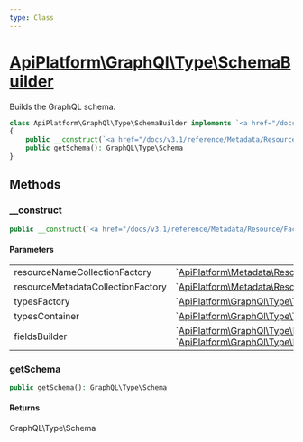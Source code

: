 ```yaml
---
type: Class
---
```


# [ApiPlatform\GraphQl\Type\SchemaBuilder](/docs/v3.1/reference/GraphQl/Type/SchemaBuilder)

Builds the GraphQL schema.


```php
class ApiPlatform\GraphQl\Type\SchemaBuilder implements `<a href="/docs/v3.1/reference/GraphQl/Type/SchemaBuilderInterface">ApiPlatform\GraphQl\Type\SchemaBuilderInterface</a>`
{
    public __construct(`<a href="/docs/v3.1/reference/Metadata/Resource/Factory/ResourceNameCollectionFactoryInterface">ApiPlatform\Metadata\Resource\Factory\ResourceNameCollectionFactoryInterface</a>` $resourceNameCollectionFactory, `<a href="/docs/v3.1/reference/Metadata/Resource/Factory/ResourceMetadataCollectionFactoryInterface">ApiPlatform\Metadata\Resource\Factory\ResourceMetadataCollectionFactoryInterface</a>` $resourceMetadataCollectionFactory, `<a href="/docs/v3.1/reference/GraphQl/Type/TypesFactoryInterface">ApiPlatform\GraphQl\Type\TypesFactoryInterface</a>` $typesFactory, `<a href="/docs/v3.1/reference/GraphQl/Type/TypesContainerInterface">ApiPlatform\GraphQl\Type\TypesContainerInterface</a>` $typesContainer, `<a href="/docs/v3.1/reference/GraphQl/Type/FieldsBuilderEnumInterface">ApiPlatform\GraphQl\Type\FieldsBuilderEnumInterface</a>`|`<a href="/docs/v3.1/reference/GraphQl/Type/FieldsBuilderInterface">ApiPlatform\GraphQl\Type\FieldsBuilderInterface</a>` $fieldsBuilder)
    public getSchema(): GraphQL\Type\Schema
}
```
## Methods

### __construct



```php
public __construct(`<a href="/docs/v3.1/reference/Metadata/Resource/Factory/ResourceNameCollectionFactoryInterface">ApiPlatform\Metadata\Resource\Factory\ResourceNameCollectionFactoryInterface</a>` $resourceNameCollectionFactory, `<a href="/docs/v3.1/reference/Metadata/Resource/Factory/ResourceMetadataCollectionFactoryInterface">ApiPlatform\Metadata\Resource\Factory\ResourceMetadataCollectionFactoryInterface</a>` $resourceMetadataCollectionFactory, `<a href="/docs/v3.1/reference/GraphQl/Type/TypesFactoryInterface">ApiPlatform\GraphQl\Type\TypesFactoryInterface</a>` $typesFactory, `<a href="/docs/v3.1/reference/GraphQl/Type/TypesContainerInterface">ApiPlatform\GraphQl\Type\TypesContainerInterface</a>` $typesContainer, `<a href="/docs/v3.1/reference/GraphQl/Type/FieldsBuilderEnumInterface">ApiPlatform\GraphQl\Type\FieldsBuilderEnumInterface</a>`|`<a href="/docs/v3.1/reference/GraphQl/Type/FieldsBuilderInterface">ApiPlatform\GraphQl\Type\FieldsBuilderInterface</a>` $fieldsBuilder)
```

#### Parameters

<table><tbody>
<tr><td>resourceNameCollectionFactory</td><td>`<a href="/docs/v3.1/reference/Metadata/Resource/Factory/ResourceNameCollectionFactoryInterface">ApiPlatform\Metadata\Resource\Factory\ResourceNameCollectionFactoryInterface</a>`</td><td></td></tr><tr><td>resourceMetadataCollectionFactory</td><td>`<a href="/docs/v3.1/reference/Metadata/Resource/Factory/ResourceMetadataCollectionFactoryInterface">ApiPlatform\Metadata\Resource\Factory\ResourceMetadataCollectionFactoryInterface</a>`</td><td></td></tr><tr><td>typesFactory</td><td>`<a href="/docs/v3.1/reference/GraphQl/Type/TypesFactoryInterface">ApiPlatform\GraphQl\Type\TypesFactoryInterface</a>`</td><td></td></tr><tr><td>typesContainer</td><td>`<a href="/docs/v3.1/reference/GraphQl/Type/TypesContainerInterface">ApiPlatform\GraphQl\Type\TypesContainerInterface</a>`</td><td></td></tr><tr><td>fieldsBuilder</td><td>`<a href="/docs/v3.1/reference/GraphQl/Type/FieldsBuilderEnumInterface">ApiPlatform\GraphQl\Type\FieldsBuilderEnumInterface</a>`<br />`<a href="/docs/v3.1/reference/GraphQl/Type/FieldsBuilderInterface">ApiPlatform\GraphQl\Type\FieldsBuilderInterface</a>`</td><td></td></tr>
</tbody>
</table>

### getSchema



```php
public getSchema(): GraphQL\Type\Schema
```

#### Returns

GraphQL\Type\Schema

